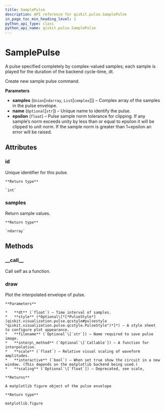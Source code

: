```yaml
---
title: SamplePulse
description: API reference for qiskit.pulse.SamplePulse
in_page_toc_min_heading_level: 1
python_api_type: class
python_api_name: qiskit.pulse.SamplePulse
---
```


# SamplePulse

<Class id="qiskit.pulse.SamplePulse" isDedicatedPage={true} github="https://github.com/qiskit/qiskit/tree/stable/0.14/qiskit/pulse/pulse_lib/sample_pulse.py" signature="SamplePulse(samples, name=None, epsilon=1e-07)">
  A pulse specified completely by complex-valued samples; each sample is played for the duration of the backend cycle-time, dt.

  Create new sample pulse command.

  **Parameters**

  *   **samples** (`Union`\[`ndarray`, `List`\[`complex`]]) – Complex array of the samples in the pulse envelope.
  *   **name** (`Optional`\[`str`]) – Unique name to identify the pulse.
  *   **epsilon** (`float`) – Pulse sample norm tolerance for clipping. If any sample’s norm exceeds unity by less than or equal to epsilon it will be clipped to unit norm. If the sample norm is greater than 1+epsilon an error will be raised.

  ## Attributes

  ### id

  <Attribute id="qiskit.pulse.SamplePulse.id" signature="int">
    Unique identifier for this pulse.

    **Return type**

    `int`
  </Attribute>

  ### samples

  <Attribute id="qiskit.pulse.SamplePulse.samples" signature="numpy.ndarray">
    Return sample values.

    **Return type**

    `ndarray`
  </Attribute>

  ## Methods

  ### \_\_call\_\_

  <Function id="qiskit.pulse.SamplePulse.__call__" signature="SamplePulse.__call__(channel)">
    Call self as a function.
  </Function>

  ### draw

  <Function id="qiskit.pulse.SamplePulse.draw" signature="SamplePulse.draw(dt=1, style=None, filename=None, interp_method=None, scale=1, interactive=False, scaling=None)">
    Plot the interpolated envelope of pulse.

    **Parameters**

    *   **dt** (`float`) – Time interval of samples.
    *   **style** (*Optional\[*[*PulseStyle*](qiskit.visualization.pulse.qcstyle#pulsestyle "qiskit.visualization.pulse.qcstyle.PulseStyle")*]*) – A style sheet to configure plot appearance.
    *   **filename** (`Optional`\[`str`]) – Name required to save pulse image.
    *   **interp\_method** (`Optional`\[`Callable`]) – A function for interpolation.
    *   **scale** (`float`) – Relative visual scaling of waveform amplitudes.
    *   **interactive** (`bool`) – When set true show the circuit in a new window. (This depends on the matplotlib backend being used.)
    *   **scaling** (`Optional`\[`float`]) – Deprecated, see scale,

    **Returns**

    A matplotlib figure object of the pulse envelope

    **Return type**

    matplotlib.figure
  </Function>
</Class>

